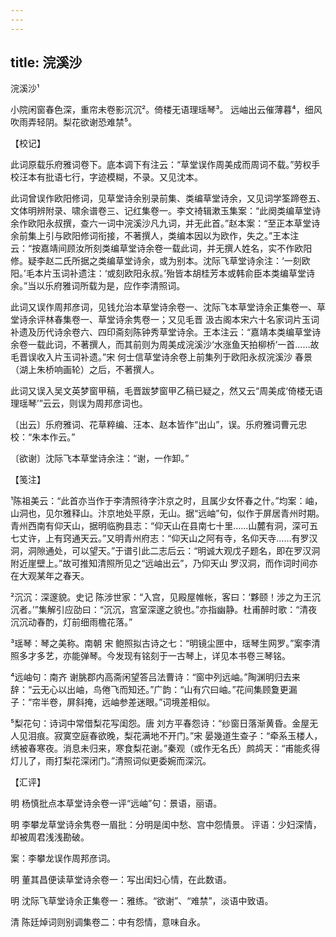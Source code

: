 ```yaml
---
---
---
```

title: 浣溪沙
---



浣溪沙¹





小院闲窗春色深，重帘未卷影沉沉²。倚楼无语理瑶琴³。 远岫出云催薄暮⁴，细风吹雨弄轻阴。梨花欲谢恐难禁⁵。

【校记】

此词原载乐府雅词卷下。底本调下有注云：“草堂误作周美成而周词不载。”劳权手校汪本有批语七行，字迹模糊，不录。又见沈本。

此词曾误作欧阳修词，见草堂诗余别录前集、类编草堂诗余，又见词学筌蹄卷五、文体明辨附录、啸余谱卷三、记红集卷一。李文䄎辑漱玉集案：“此阕类编草堂诗余作欧阳永叔撰，查六一词中浣溪沙凡九词，并无此首。”赵本案：“至正本草堂诗余前集上引与欧阳修词衔接，不著撰人，类编本因以为欧作，失之。”王本注云：“按嘉靖间顾汝所刻类编草堂诗余卷一载此词，并无撰人姓名，实不作欧阳修。疑李赵二氏所据之类编草堂诗余，或为别本。沈际飞草堂诗余注：‘一刻欧阳。’毛本片玉词补遗注：‘或刻欧阳永叔。’殆皆本胡桂芳本或韩俞臣本类编草堂诗余。”当以乐府雅词所载为是，应作李清照词。

此词又误作周邦彦词，见钱允治本草堂诗余卷一、沈际飞本草堂诗余正集卷一、草堂诗余评林春集卷一、草堂诗余隽卷一；又见毛晋 汲古阁本宋六十名家词片玉词 补遗及历代诗余卷六、四印斋刻陈钟秀草堂诗余。王本注云：“嘉靖本类编草堂诗余卷一载此词，不著撰人，而其前则为周美成浣溪沙‘水涨鱼天拍柳桥’一首……故毛晋误收入片玉词补遗。”宋 何士信草堂诗余卷上前集列于欧阳永叔浣溪沙 春景（湖上朱桥响画轮）之后，不著撰人。

此词又误入吴文英梦窗甲稿，毛晋跋梦窗甲乙稿已疑之，然又云“周美成‘倚楼无语理瑶琴’”云云，则误为周邦彦词也。

〔出云〕乐府雅词、花草粹编、汪本、赵本皆作“出山”，误。乐府雅词曹元忠校：“朱本作云。”

〔欲谢〕沈际飞本草堂诗余注：“谢，一作卸。”

【笺注】

¹陈祖美云：“此首亦当作于李清照待字汴京之时，且属少女怀春之什。”均案：岫，山洞也，见尔雅释山。汴京地处平原，无山。据“远岫”句，似作于屏居青州时期。青州西南有仰天山，据明临朐县志：“仰天山在县南七十里……山麓有洞，深可五七丈许，上有窍通天云。”又明青州府志：“仰天山之阿有寺，名仰天寺……有罗汉洞，洞隙通处，可以望天。”于谱引此二志后云：“明诚大观戊子题名，即在罗汉洞附近崖壁上。”故可推知清照所见之“远岫出云”，乃仰天山 罗汉洞，而作词时间亦在大观某年之春天。

²沉沉：深邃貌。史记 陈涉世家：“入宫，见殿屋帷帐，客曰：‘夥颐！涉之为王沉沉者。’”集解引应劭曰：“沉沉，宫室深邃之貌也。”亦指幽静。杜甫醉时歌：“清夜沉沉动春酌，灯前细雨檐花落。”

³瑶琴：琴之美称。南朝 宋 鲍照拟古诗之七：“明镜尘匣中，瑶琴生网罗。”案李清照多才多艺，亦能弹琴。今发现有铭刻于一古琴上，详见本书卷三琴铭。

⁴远岫句：南齐 谢朓郡内高斋闲望答吕法曹诗：“窗中列远岫。”陶渊明归去来辞：“云无心以出岫，鸟倦飞而知还。”广韵：“山有穴曰岫。”花间集顾夐更漏子：“帘半卷，屏斜掩，远岫参差迷眼。”词境差相似。

⁵梨花句：诗词中常借梨花写闺怨。唐 刘方平春怨诗：“纱窗日落渐黄昏。金屋无人见泪痕。寂寞空庭春欲晚，梨花满地不开门。”宋 晏幾道生查子：“牵系玉楼人，绣被春寒夜。消息未归来，寒食梨花谢。”秦观（或作无名氏）鹧鸪天：“甫能炙得灯儿了，雨打梨花深闭门。”清照词似更委婉而深沉。

【汇评】

明 杨慎批点本草堂诗余卷一评“远岫”句：景语，丽语。

明 李攀龙草堂诗余隽卷一眉批：分明是闺中愁、宫中怨情景。 评语：少妇深情，却被周君浅浅勘破。

案：李攀龙误作周邦彦词。

明 董其昌便读草堂诗余卷一：写出闺妇心情，在此数语。

明 沈际飞草堂诗余正集卷一：雅练。“欲谢”、“难禁”，淡语中致语。

清 陈廷焯词则别调集卷二：中有怨情，意味自永。